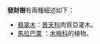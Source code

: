 '''發財樹'''有兩種細述如下：
* [[翡翠木|翡翠木]]：[[景天科|景天科]]肉質亞灌木。
* [[馬拉巴栗|馬拉巴栗]] ：[[木棉科|木棉科]]的植物。
{{disambig|cat=三字物种消歧义}}